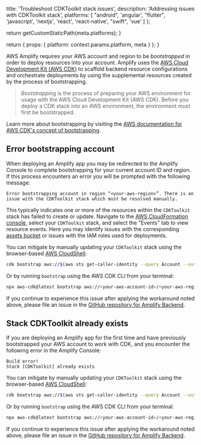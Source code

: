 
  title: 'Troubleshoot CDKToolkit stack issues',
  description: 'Addressing issues with CDKToolkit stack',
  platforms: [
    "android",
    'angular',
    "flutter",
    'javascript',
    'nextjs',
    'react',
    'react-native',
    "swift",
    'vue'
  ]
};

  return getCustomStaticPath(meta.platforms);
}

  return {
    props: {
      platform: context.params.platform,
      meta
    }
  };
}

AWS Amplify requires your AWS account and region to be _bootstrapped_ in order to deploy resources into your account. Amplify uses the [AWS Cloud Development Kit (AWS CDK)](https://aws.amazon.com/cdk/) to scaffold backend resource configurations and orchestrate deployments by using the supplemental resources created by the process of bootstrapping.

> _Bootstrapping_ is the process of preparing your AWS environment for usage with the AWS Cloud Development Kit (AWS CDK). Before you deploy a CDK stack into an AWS environment, the environment must first be bootstrapped.

Learn more about bootstrapping by visiting the [AWS documentation for AWS CDK's concept of bootstrapping](https://docs.aws.amazon.com/cdk/v2/guide/bootstrapping.html).

## Error bootstrapping account

When deploying an Amplify app you may be redirected to the Amplify Console to complete bootstrapping for your current account ID and region. If this process encounters an error you will be prompted with the following message:

```text title="Amplify Console" showLineNumbers={false}
Error bootstrapping account in region “<your-aws-region>”. There is an issue with the CDKToolkit stack which must be resolved manually.
```

This typically indicates one or more of the resources within the `CDKToolkit` stack has failed to create or update. Navigate to the [AWS CloudFormation console](https://us-east-1.console.aws.amazon.com/cloudformation/home), select your `CDKToolkit` stack, and select the "Events" tab to view resource events. Here you may identify issues with the corresponding [assets bucket](https://docs.aws.amazon.com/cdk/v2/guide/assets.html) or issues with the IAM roles used for deployments.

You can mitigate by manually updating your `CDKToolkit` stack using the browser-based [AWS CloudShell](https://aws.amazon.com/cloudshell/):

```bash title="AWS CloudShell" showLineNumbers={false}
cdk bootstrap aws://$(aws sts get-caller-identity --query Account --output text)/$AWS_REGION
```

Or by running `bootstrap` using the AWS CDK CLI from your terminal:

```bash title="Terminal" showLineNumbers={false}
npx aws-cdk@latest bootstrap aws://<your-aws-account-id>/<your-aws-region>
```

If you continue to experience this issue after applying the workaround noted above, please file an issue in the [GitHub repository for Amplify Backend](https://github.com/aws-amplify/amplify-backend).

## Stack CDKToolkit already exists

If you are deploying an Amplify app for the first time and have previously bootstrapped your AWS account to work with CDK, and you encounter the following error in the Amplify Console:

```text title="Amplify Console" showLineNumbers={false}
Build error!
Stack [CDKToolkit] already exists
```

You can mitigate by manually updating your `CDKToolkit` stack using the browser-based [AWS CloudShell](https://aws.amazon.com/cloudshell/):

```bash title="AWS CloudShell" showLineNumbers={false}
cdk bootstrap aws://$(aws sts get-caller-identity --query Account --output text)/$AWS_REGION
```

Or by running `bootstrap` using the AWS CDK CLI from your terminal:

```bash title="Terminal" showLineNumbers={false}
npx aws-cdk@latest bootstrap aws://<your-aws-account-id>/<your-aws-region>
```

If you continue to experience this issue after applying the workaround noted above, please file an issue in the [GitHub repository for Amplify Backend](https://github.com/aws-amplify/amplify-backend).
